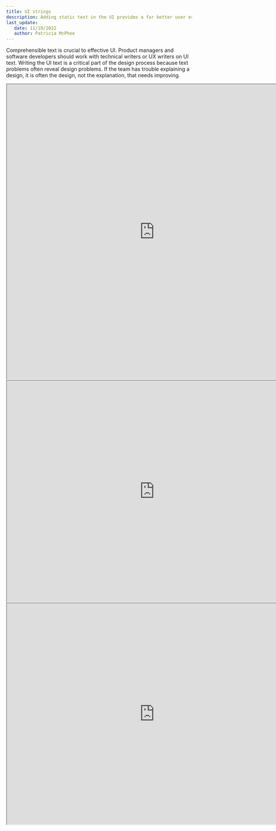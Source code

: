 ```yaml
---
title: UI strings
description: Adding static text in the UI provides a far better user experience than nothing at all. For example, a UI can get complex like the Azure portal. Having that guidance in the Azure UI helps the IT professional, in this case, work more efficiently in Azure.  
last_update: 
   date: 11/19/2022
   author: Patricia McPhee
---
```


Comprehensible text is crucial to effective UI. Product managers and software developers should work with technical writers or UX writers on UI text. Writing the UI text is a critical part of the design process because text problems often reveal design problems. If the team has trouble explaining a design, it is often the design, not the explanation, that needs improving.
<br />

<iframe width="800" height="800" src="https://www.figma.com/embed?embed_host=share&url=https%3A%2F%2Fwww.figma.com%2Ffile%2FR9H8wCBqTHUZdbmtxdsv3l%2FPatricia-McPhee's-UX-Writing-Portfolio%3Fnode-id%3D767%253A5145%26t%3DoamaxtivsiQYHXg2-1" allowfullscreen></iframe>

<iframe width="800" height="600" src="https://www.figma.com/embed?embed_host=share&url=https%3A%2F%2Fwww.figma.com%2Ffile%2FR9H8wCBqTHUZdbmtxdsv3l%2FPatricia-McPhee's-UX-Writing-Portfolio%3Fnode-id%3D5%253A9909%26t%3DXlAImWQUfjmRexlD-1" allowfullscreen></iframe>

<iframe width="800" height="600" src="https://www.figma.com/embed?embed_host=share&url=https%3A%2F%2Fwww.figma.com%2Ffile%2FR9H8wCBqTHUZdbmtxdsv3l%2FPatricia-McPhee's-UX-Writing-Portfolio%3Fnode-id%3D767%253A5142%26t%3DXlAImWQUfjmRexlD-1" allowfullscreen></iframe>